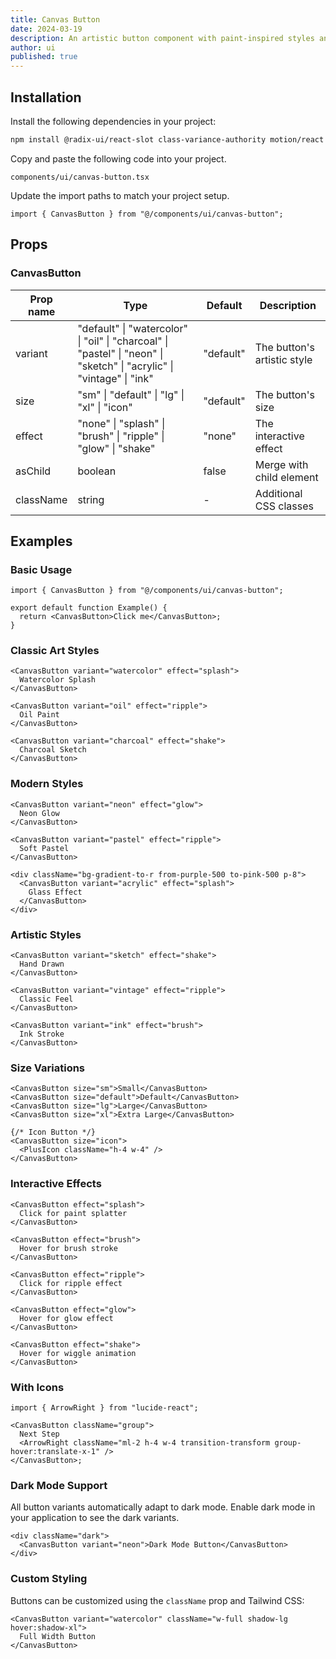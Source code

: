 ```yaml
---
title: Canvas Button
date: 2024-03-19
description: An artistic button component with paint-inspired styles and effects.
author: ui
published: true
---
```


<ComponentPreview name="canvas-button-demo" />

## Installation

<Steps>

<Step>Install the following dependencies in your project:</Step>

```bash
npm install @radix-ui/react-slot class-variance-authority motion/react
```

<Step>Copy and paste the following code into your project.</Step>

`components/ui/canvas-button.tsx`

<ComponentSource name="canvas-button" />

<Step>Update the import paths to match your project setup.</Step>

```tsx
import { CanvasButton } from "@/components/ui/canvas-button";
```

</Steps>

## Props

### CanvasButton

| Prop name | Type                                                                                                                  | Default   | Description                 |
| --------- | --------------------------------------------------------------------------------------------------------------------- | --------- | --------------------------- |
| variant   | "default" \| "watercolor" \| "oil" \| "charcoal" \| "pastel" \| "neon" \| "sketch" \| "acrylic" \| "vintage" \| "ink" | "default" | The button's artistic style |
| size      | "sm" \| "default" \| "lg" \| "xl" \| "icon"                                                                           | "default" | The button's size           |
| effect    | "none" \| "splash" \| "brush" \| "ripple" \| "glow" \| "shake"                                                        | "none"    | The interactive effect      |
| asChild   | boolean                                                                                                               | false     | Merge with child element    |
| className | string                                                                                                                | -         | Additional CSS classes      |

## Examples

### Basic Usage

```tsx
import { CanvasButton } from "@/components/ui/canvas-button";

export default function Example() {
  return <CanvasButton>Click me</CanvasButton>;
}
```

### Classic Art Styles

```tsx
<CanvasButton variant="watercolor" effect="splash">
  Watercolor Splash
</CanvasButton>

<CanvasButton variant="oil" effect="ripple">
  Oil Paint
</CanvasButton>

<CanvasButton variant="charcoal" effect="shake">
  Charcoal Sketch
</CanvasButton>
```

### Modern Styles

```tsx
<CanvasButton variant="neon" effect="glow">
  Neon Glow
</CanvasButton>

<CanvasButton variant="pastel" effect="ripple">
  Soft Pastel
</CanvasButton>

<div className="bg-gradient-to-r from-purple-500 to-pink-500 p-8">
  <CanvasButton variant="acrylic" effect="splash">
    Glass Effect
  </CanvasButton>
</div>
```

### Artistic Styles

```tsx
<CanvasButton variant="sketch" effect="shake">
  Hand Drawn
</CanvasButton>

<CanvasButton variant="vintage" effect="ripple">
  Classic Feel
</CanvasButton>

<CanvasButton variant="ink" effect="brush">
  Ink Stroke
</CanvasButton>
```

### Size Variations

```tsx
<CanvasButton size="sm">Small</CanvasButton>
<CanvasButton size="default">Default</CanvasButton>
<CanvasButton size="lg">Large</CanvasButton>
<CanvasButton size="xl">Extra Large</CanvasButton>

{/* Icon Button */}
<CanvasButton size="icon">
  <PlusIcon className="h-4 w-4" />
</CanvasButton>
```

### Interactive Effects

```tsx
<CanvasButton effect="splash">
  Click for paint splatter
</CanvasButton>

<CanvasButton effect="brush">
  Hover for brush stroke
</CanvasButton>

<CanvasButton effect="ripple">
  Click for ripple effect
</CanvasButton>

<CanvasButton effect="glow">
  Hover for glow effect
</CanvasButton>

<CanvasButton effect="shake">
  Hover for wiggle animation
</CanvasButton>
```

### With Icons

```tsx
import { ArrowRight } from "lucide-react";

<CanvasButton className="group">
  Next Step
  <ArrowRight className="ml-2 h-4 w-4 transition-transform group-hover:translate-x-1" />
</CanvasButton>;
```

### Dark Mode Support

All button variants automatically adapt to dark mode. Enable dark mode in your application to see the dark variants.

```tsx
<div className="dark">
  <CanvasButton variant="neon">Dark Mode Button</CanvasButton>
</div>
```

### Custom Styling

Buttons can be customized using the `className` prop and Tailwind CSS:

```tsx
<CanvasButton variant="watercolor" className="w-full shadow-lg hover:shadow-xl">
  Full Width Button
</CanvasButton>
```
